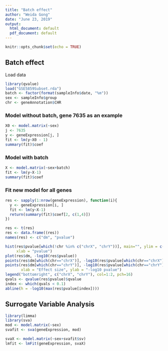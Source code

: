 ---
title: "Batch effect"
author: "Weida Gong"
date: "June 23, 2019"
output:
  html_document: default
  pdf_document: default
---

```{r setup, include=FALSE}
knitr::opts_chunk$set(echo = TRUE)
```

## Batch effect

Load data

```{r cars}
library(qvalue)
load("GSE5859Subset.rda")
batch <- factor(format(sampleInfo$date, "%m"))
sex <- sampleInfo$group
chr <- geneAnnotation$CHR
```

### Model without batch, gene 7635 as an example

```{r}
X0 <- model.matrix(~sex)
j <- 7635
y <- geneExpression[j, ]
fit <- lm(y~X0 - 1)
summary(fit)$coef
```

### Model with batch

```{r}
X <- model.matrix(~sex+batch)
fit <- lm(y~X-1)
summary(fit)$coef
```
### Fit new model for all genes
```{r}
res <- sapply(1:nrow(geneExpression), function(i){
  y <- geneExpression[i, ]
  fit <- lm(y~X-1)
  return(summary(fit)$coef[2, c(1,4)])
})

res <- t(res)
res <- data.frame((res))
names(res) <- c("dm", "pvalue")

hist(res$pvalue[which(!chr %in% c("chrX", "chrY"))], main="", ylim = c(0, 1300), 
     xlab = "pvalue")
plot(res$dm, -log10(res$pvalue))
points(res$dm[which(chr=="chrX")], -log10(res$pvalue[which(chr=="chrX")]),col=1,pch=16)
points(res$dm[which(chr=="chrY")], -log10(res$pvalue[which(chr=="chrY")]),col=2,pch=16, 
       xlab = "Effect size", ylab = "-log10 pvalue")
legend("bottomright", c("chrX", "chrY"), col=1:2, pch=16)
qvals <- qvalue(res$pvalue)$qvalue
index <- which(qvals < 0.1)
abline(h = -log10(max(res$pvalue[index])))

```
## Surrogate Variable Analysis

```{r}
library(limma)
library(sva)
mod <- model.matrix(~sex)
svafit <- sva(geneExpression, mod)

svaX <- model.matrix(~sex+svafit$sv)
lmfit <- lmFit(geneExpression, svaX)
```